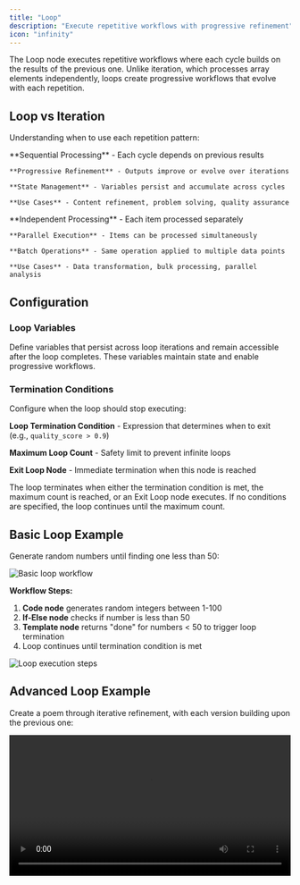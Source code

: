 ```yaml
---
title: "Loop"
description: "Execute repetitive workflows with progressive refinement"
icon: "infinity"
---
```


The Loop node executes repetitive workflows where each cycle builds on the results of the previous one. Unlike iteration, which processes array elements independently, loops create progressive workflows that evolve with each repetition.

## Loop vs Iteration

Understanding when to use each repetition pattern:

<Tabs>
  <Tab title="Loop">
    **Sequential Processing** - Each cycle depends on previous results
    
    **Progressive Refinement** - Outputs improve or evolve over iterations
    
    **State Management** - Variables persist and accumulate across cycles
    
    **Use Cases** - Content refinement, problem solving, quality assurance
  </Tab>
  
  <Tab title="Iteration">
    **Independent Processing** - Each item processed separately
    
    **Parallel Execution** - Items can be processed simultaneously
    
    **Batch Operations** - Same operation applied to multiple data points
    
    **Use Cases** - Data transformation, bulk processing, parallel analysis
  </Tab>
</Tabs>

## Configuration

### Loop Variables

Define variables that persist across loop iterations and remain accessible after the loop completes. These variables maintain state and enable progressive workflows.

### Termination Conditions

Configure when the loop should stop executing:

**Loop Termination Condition** - Expression that determines when to exit (e.g., `quality_score > 0.9`)

**Maximum Loop Count** - Safety limit to prevent infinite loops

**Exit Loop Node** - Immediate termination when this node is reached

<Info>
  The loop terminates when either the termination condition is met, the maximum count is reached, or an Exit Loop node executes. If no conditions are specified, the loop continues until the maximum count.
</Info>

## Basic Loop Example

Generate random numbers until finding one less than 50:

<Frame caption="Basic loop workflow for random number generation">
  <img src="https://assets-docs.dify.ai/2025/04/282013c48b46d3cc4ebf99323da10a31.png" alt="Basic loop workflow" />
</Frame>

**Workflow Steps:**
1. **Code node** generates random integers between 1-100
2. **If-Else node** checks if number is less than 50
3. **Template node** returns "done" for numbers < 50 to trigger loop termination
4. Loop continues until termination condition is met

<Frame caption="Loop execution steps and results">
  <img src="https://assets-docs.dify.ai/2025/04/9d9fb4db7093521000ac735a26f86962.png" alt="Loop execution steps" />
</Frame>

## Advanced Loop Example

Create a poem through iterative refinement, with each version building upon the previous one:

<video controls src="https://assets-docs.dify.ai/2025/04/7ecfc04458aa38e721baaa5f6355486c.mp4" width="100%" />

**Loop Variables:**
- `num` - Counter starting at 0, incrementing each iteration
- `verse` - Text variable holding the current poem version

**Workflow Logic:**
1. **If-Else node** checks if `num > 3` to determine when to exit
2. **LLM node** generates improved poem based on previous version
3. **Variable Assigner** updates both counter and poem content
4. **Exit Loop node** terminates after 4 refinement cycles

The LLM prompt references both the current verse and iteration context:

```text
You are a European literary figure creating poetic verses.

Current verse: {{verse}}

Refine and improve this poem based on your previous work.
```

{/*
Contributing Section
DO NOT edit this section!
It will be automatically generated by the script.
*/}

---

[Edit this page](https://github.com/langgenius/dify-docs/edit/main/en/documentation/pages/nodes/loop.mdx) | [Report an issue](https://github.com/langgenius/dify-docs/issues/new?template=docs.yml)

